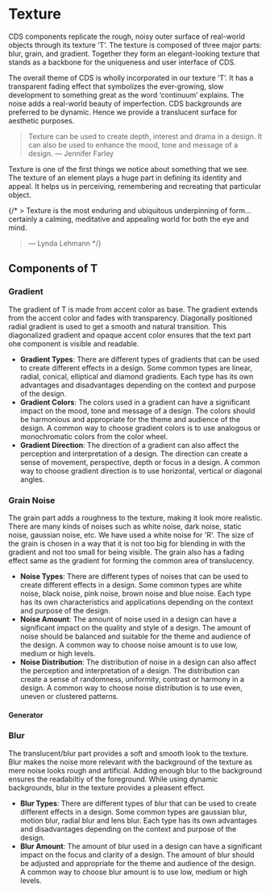 
# Texture

CDS components replicate the rough, noisy outer surface of real-world objects through its texture ‘T’. The texture is composed of three major parts: blur, grain, and gradient.
Together they form an elegant-looking texture that stands as a backbone for the uniqueness and user interface of CDS.

The overall theme of CDS is wholly incorporated in our texture ‘T’.
It has a transparent fading effect that symbolizes the ever-growing, slow development to something great as the word ‘continuum’ explains.
The noise adds a real-world beauty of imperfection. CDS backgrounds are preferred to be dynamic. Hence we provide a translucent surface for aesthetic purposes.

<Texture />

> Texture can be used to create depth, interest and drama in a design. It can also be used to enhance the mood, tone and message of a design.
> ― Jennifer Farley

Texture is one of the first things we notice about something that we see. The texture of an element plays a huge part in defining its identity and appeal. It helps us in perceiving, remembering and recreating that particular object.

{/* > Texture is the most enduring and ubiquitous underpinning of form... certainly a calming, meditative and appealing world for both the eye and mind.
> ― Lynda Lehmann */}

## Components of T

### Gradient

The gradient of T is made from accent color as base. The gradient extends from the accent color and fades with transparency. Diagonally positioned radial gradient is used to get
a smooth and natural transition. This diagonalized gradient and opaque accent color ensures that the text part ohe component is visible and readable.

- **Gradient Types**: There are different types of gradients that can be used to create different effects in a design. Some common types are linear, radial, conical, elliptical and diamond gradients. Each type has its own advantages and disadvantages depending on the context and purpose of the design.
- **Gradient Colors**: The colors used in a gradient can have a significant impact on the mood, tone and message of a design. The colors should be harmonious and appropriate for the theme and audience of the design. A common way to choose gradient colors is to use analogous or monochromatic colors from the color wheel.
- **Gradient Direction**: The direction of a gradient can also affect the perception and interpretation of a design. The direction can create a sense of movement, perspective, depth or focus in a design. A common way to choose gradient direction is to use horizontal, vertical or diagonal angles.

### Grain Noise

The grain part adds a roughness to the texture, making it look more realistic. There are many kinds of noises such as white noise, dark noise, static noise, gaussian noise, etc.
We have used a white noise for 'R'. The size of the grain is chosen in a way that it is not too big for blending in with the gradient and not too small for being visible.
The grain also has a fading effect same as the gradient for forming the common area of translucency.

- **Noise Types**: There are different types of noises that can be used to create different effects in a design. Some common types are white noise, black noise, pink noise, brown noise and blue noise. Each type has its own characteristics and applications depending on the context and purpose of the design.
- **Noise Amount**: The amount of noise used in a design can have a significant impact on the quality and style of a design. The amount of noise should be balanced and suitable for the theme and audience of the design. A common way to choose noise amount is to use low, medium or high levels.
- **Noise Distribution**: The distribution of noise in a design can also affect the perception and interpretation of a design. The distribution can create a sense of randomness, uniformity, contrast or harmony in a design. A common way to choose noise distribution is to use even, uneven or clustered patterns.

#### Generator

<Noise />

### Blur

The translucent/blur part provides a soft and smooth look to the texture. Blur makes the noise more relevant with
the background of the texture as mere noise looks rough and artificial. Adding enough blur to the background ensures the readabiltiy of the foreground. While using dynamic backgrounds, blur in the texture provides a pleasent effect.

- **Blur Types**: There are different types of blur that can be used to create different effects in a design. Some common types are gaussian blur, motion blur, radial blur and lens blur. Each type has its own advantages and disadvantages depending on the context and purpose of the design.
- **Blur Amount**: The amount of blur used in a design can have a significant impact on the focus and clarity of a design. The amount of blur should be adjusted and appropriate for the theme and audience of the design. A common way to choose blur amount is to use low, medium or high levels.
